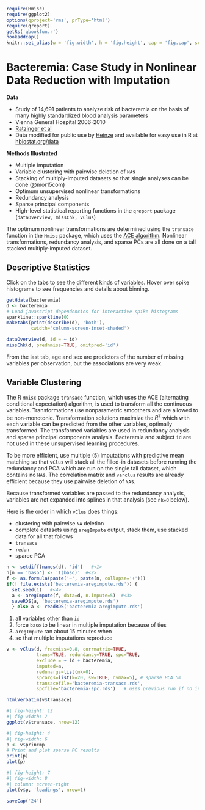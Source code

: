 ```r
require(Hmisc)
require(ggplot2)
options(qproject='rms', prType='html')
require(qreport)
getRs('qbookfun.r')
hookaddcap()
knitr::set_alias(w = 'fig.width', h = 'fig.height', cap = 'fig.cap', scap ='fig.scap')
```

# Bacteremia: Case Study in Nonlinear Data Reduction with Imputation {#sec-bacteremia}

**Data**

* Study of 14,691 patients to analyze risk of bacteremia on the basis of many highly standardized blood analysis parameters
* Vienna General Hospital 2006-2010
* [Ratzinger et al](https://journals.plos.org/plosone/article?id=10.1371/journal.pone.0106765)
* Data modified for public use by [Heinze](https://zenodo.org/record/7554815#.ZF-dztLMK-Y) and available for easy use in R at [hbiostat.org/data](https://hbiostat.org/data)

**Methods Illustrated**

* Multiple imputation
* Variable clustering with pairwise deletion of `NA`s
* Stacking of multiply-imputed datasets so that single analyses can be done (@mor15com)
* Optimum unsupervised nonlinear transformations
* Redundancy analysis
* Sparse principal components
* High-level statistical reporting functions in the `qreport` package (`dataOverview, missChk, vClus`)

The optimum nonlinear transformations are determined using the `transace` function in the `Hmisc` package, which uses the [ACE algorithm](https://en.wikipedia.org/wiki/Alternating_conditional_expectations).  Nonlinear transformations, redundancy analysis, and sparse PCs are all done on a tall stacked multiply-imputed dataset.

##  Descriptive Statistics

[Click on the tabs to see the different kinds of variables.  Hover over spike histograms to see frequencies and details about binning.]{.aside}

```r
getHdata(bacteremia)
d <- bacteremia
# Load javascript dependencies for interactive spike histograms
sparkline::sparkline(0)
maketabs(print(describe(d), 'both'),
         cwidth='column-screen-inset-shaded')
```


```r
dataOverview(d, id = ~ id)
missChk(d, prednmiss=TRUE, omitpred='id')
```

From the last tab, age and sex are predictors of the number of missing variables per observation, but the associations are very weak.

## Variable Clustering

The R `Hmisc` package `transace` function, which uses the ACE (alternating conditional expectation) algorithm, is used to transform all the continuous variables.  Transformations use nonparametric smoothers and are allowed to be non-monotonic.  Transformation solutions maximize the $R^2$ which with each variable can be predicted from the other variables, optimally transformed.  The transformed variables are used in redundancy analysis and sparse principal components analysis.  Bacteremia and subject `id` are not used in these unsupervised learning procedures.

To be more efficient, use multiple (5) imputations with predictive mean matching so that `vClus` will stack all the filled-in datasets before running the redundancy and PCA which are run on the single tall dataset, which contains no `NA`s.  The correlation matrix and `varclus` results are already efficient because they use pairwise deletion of `NA`s.

Because transformed variables are passed to the redundancy analysis, variables are not expanded into splines in that analysis (see `nk=0` below).

Here is the order in which `vClus` does things:

* clustering with pairwise `NA` deletion
* complete datasets using `aregImpute` output, stack them, use stacked data for all that follows
* `transace`
* `redun`
* sparce PCA

```r
n <- setdiff(names(d), 'id')   #<1>
n[n == 'baso'] <- 'I(baso)'  #<2>
f <- as.formula(paste('~', paste(n, collapse='+')))
if(! file.exists('bacteremia-aregimpute.rds')) {
  set.seed(1)   #<4>
  a <- aregImpute(f, data=d, n.impute=5)  #<3>
  saveRDS(a, 'bacteremia-aregimpute.rds')
  } else a <- readRDS('bacteremia-aregimpute.rds')
```
1. all variables other than `id`
2.  force `baso` to be linear in multiple imputation because of ties
3.  `aregImpute` ran about 15 minutes when
4.  so that multiple imputations reproduce

```r
v <- vClus(d, fracmiss=0.8, corrmatrix=TRUE,
           trans=TRUE, redundancy=TRUE, spc=TRUE,
           exclude = ~ id + bacteremia,
           imputed=a,
           redunargs=list(nk=0),
           spcargs=list(k=20, sw=TRUE, nvmax=5), # sparse PCA 5m
           transacefile='bacteremia-transace.rds',
           spcfile='bacteremia-spc.rds')   # uses previous run if no inputs changed

htmlVerbatim(v$transace)
```

```r
#| fig-height: 12
#| fig-width: 7
ggplot(v$transace, nrow=12)
```

```r
#| fig-height: 4
#| fig-width: 6
p <- v$princmp
# Print and plot sparse PC results
print(p)
plot(p)
```

```r
#| fig-height: 7
#| fig-width: 8
#| column: screen-right
plot(v$p, 'loadings', nrow=1)
```

```r
saveCap('24')
```
